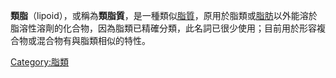 {{Unreferenced|time=2021-03-12T05:06:48+00:00}}
'''類脂'''（lipoid），或稱為'''類脂質'''，是一種類似[[脂質|脂質]]，原用於脂類或[[脂肪|脂肪]]以外能溶於脂溶性溶劑的化合物，因為脂類已精確分類，此名詞已很少使用；目前用於形容複合物或混合物有與脂類相似的特性。

[[Category:脂類|Category:脂類]]